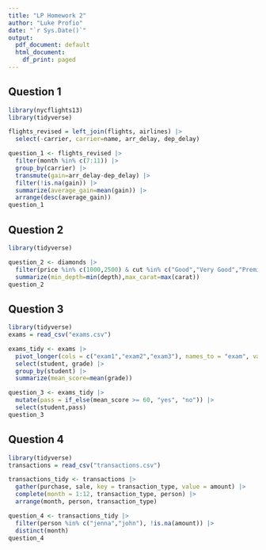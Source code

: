 ```yaml
---
title: "LP Homework 2"
author: "Luke Profio"
date: "`r Sys.Date()`"
output:
  pdf_document: default
  html_document:
    df_print: paged
---
```

## Question 1
```r
library(nycflights13)
library(tidyverse)

flights_revised = left_join(flights, airlines) |>
  select(-carrier, carrier=name, arr_delay, dep_delay)

question_1 <- flights_revised |>
  filter(month %in% c(7:11)) |>
  group_by(carrier) |>
  transmute(gain=arr_delay-dep_delay) |>
  filter(!is.na(gain)) |>
  summarize(average_gain=mean(gain)) |>
  arrange(desc(average_gain))
question_1
```
## Question 2
```r
library(tidyverse)

question_2 <- diamonds |>
  filter(price %in% c(1000,2500) & cut %in% c("Good","Very Good","Premium")) |>
  summarize(min_depth=min(depth),max_carat=max(carat))
question_2
```
## Question 3
```r
library(tidyverse)
exams = read_csv("exams.csv")

exams_tidy <- exams |> 
  pivot_longer(cols = c("exam1","exam2","exam3"), names_to = "exam", values_to = "grade") |>
  select(student, grade) |>
  group_by(student) |>
  summarize(mean_score=mean(grade))

question_3 <- exams_tidy |>
  mutate(pass = if_else(mean_score >= 60, "yes", "no")) |>
  select(student,pass)
question_3
```
## Question 4
```r
library(tidyverse)
transactions = read_csv("transactions.csv")

transactions_tidy <- transactions |>
  gather(purchase, sale, key = transaction_type, value = amount) |>
  complete(month = 1:12, transaction_type, person) |>
  arrange(month, person, transaction_type)

question_4 <- transactions_tidy |>
  filter(person %in% c("jenna","john"), !is.na(amount)) |>
  distinct(month)
question_4
```